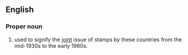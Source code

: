 {{also|kut|kút|kut-}}
==English==
{{wikipedia}}

===Proper noun===
{{en-proper noun}}

# {{lb|en|philately}} {{initialism of|en|[[Kenya]], [[Uganda]], [[Tanganyika]]|dot=,}} used to signify the [[joint]] issue of stamps by these countries from the mid-1930s to the early 1960s.